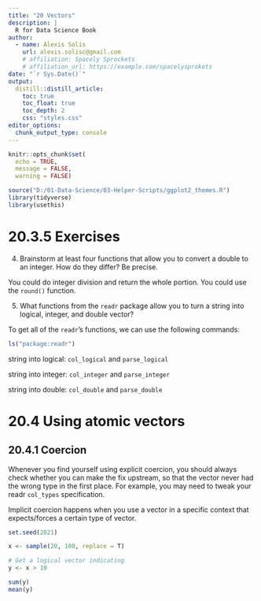 ```yaml
---
title: "20 Vectors"
description: |
  R for Data Science Book
author:
  - name: Alexis Solis
    url: alexis.solisc@gmail.com
    # affiliation: Spacely Sprockets
    # affiliation_url: https://example.com/spacelysprokets
date: "`r Sys.Date()`"
output: 
  distill::distill_article:
    toc: true
    toc_float: true
    toc_depth: 2
    css: "styles.css"
editor_options: 
  chunk_output_type: console
---
```


```r
knitr::opts_chunk$set(
  echo = TRUE,
  message = FALSE,
  warning = FALSE)

source("D:/01-Data-Science/03-Helper-Scripts/ggplot2_themes.R")
library(tidyverse)
library(usethis)
```

# 20.3.5 Exercises 



4. Brainstorm at least four functions that allow you to convert a double to an integer. How do they differ? Be precise.

You could do integer division and return the whole portion. You could use the `round()` function.


5. What functions from the `readr` package allow you to turn a string into logical, integer, and double vector?


To get all of the `readr`'s functions, we can use the following commands:

```r
ls("package:readr")
```


string into logical:
`col_logical` and `parse_logical`

string into integer:
`col_integer` and `parse_integer`

string into double:
`col_double` and `parse_double`


# 20.4 Using atomic vectors 


## 20.4.1 Coercion 

Whenever you find yourself using explicit coercion, you should always check whether you can make the fix upstream, so that the vector never had the wrong type in the first place. For example, you may need to tweak your readr `col_types` specification.


Implicit coercion happens when you use a vector in a specific context that expects/forces a certain type of vector.

```r
set.seed(2021)

x <- sample(20, 100, replace = T)

# Get a logical vector indicating 
y <- x > 10

sum(y)
mean(y)
```

